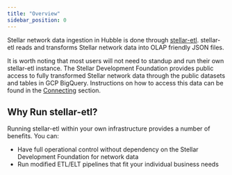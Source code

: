 ```yaml
---
title: "Overview"
sidebar_position: 0
---
```


Stellar network data ingestion in Hubble is done through [stellar-etl](https://github.com/stellar/stellar-etl/tree/master). stellar-etl reads and transforms Stellar network data into OLAP friendly JSON files.

It is worth noting that most users will not need to standup and run their own stellar-etl instance. The Stellar Development Foundation provides public access to fully transformed Stellar network data through the public datasets and tables in GCP BigQuery. Instructions on how to access this data can be found in the [Connecting](https://developers.stellar.org/network/hubble/analyst-guide/connecting) section.

## Why Run stellar-etl?

Running stellar-etl within your own infrastructure provides a number of benefits. You can:

- Have full operational control without dependency on the Stellar Development Foundation for network data
- Run modified ETL/ELT pipelines that fit your individual business needs
